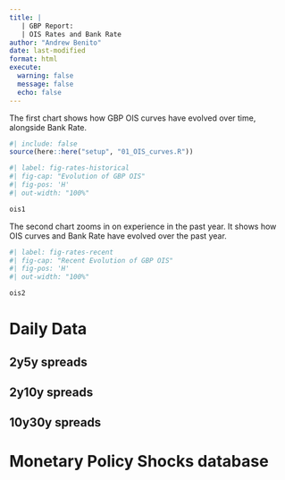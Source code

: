 ```yaml
---
title: | 
   | GBP Report: 
   | OIS Rates and Bank Rate
author: "Andrew Benito"
date: last-modified
format: html
execute:
  warning: false
  message: false
  echo: false    
---
```


The first chart shows how GBP OIS curves have evolved over time, alongside Bank Rate.

```r
#| include: false
source(here::here("setup", "01_OIS_curves.R"))
```

```r
#| label: fig-rates-historical
#| fig-cap: "Evolution of GBP OIS"
#| fig-pos: 'H'
#| out-width: "100%"

ois1
```

The second chart zooms in on experience in the past year. It shows how OIS curves and Bank Rate have evolved over the past year. 

```r
#| label: fig-rates-recent
#| fig-cap: "Recent Evolution of GBP OIS"
#| fig-pos: 'H'
#| out-width: "100%"

ois2
```

# Daily Data


## 2y5y spreads

## 2y10y spreads

## 10y30y spreads


# Monetary Policy Shocks database
